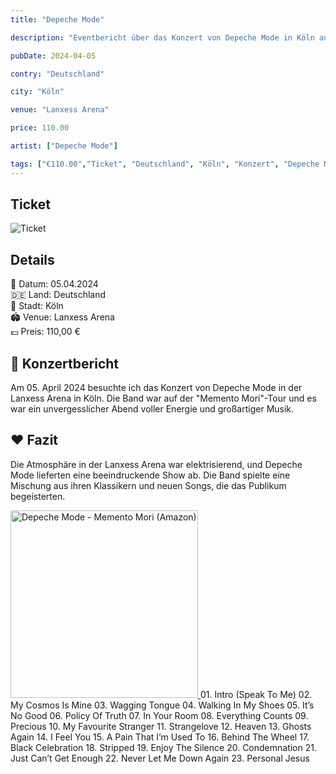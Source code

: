 ```yaml
---
title: "Depeche Mode"

description: "Eventbericht über das Konzert von Depeche Mode in Köln auf der Memento Mori Tour."

pubDate: 2024-04-05

contry: "Deutschland"

city: "Köln"

venue: "Lanxess Arena"

price: 110.00

artist: ["Depeche Mode"]

tags: ["€110.00","Ticket", "Deutschland", "Köln", "Konzert", "Depeche Mode", "2024", "Memento Mori"]
---
```



## Ticket

![Ticket](../../../gallery/2024/04-05/2024-04-05_20-00-00.jpg)

## Details
📅 Datum: 05.04.2024  
🇩🇪 Land: Deutschland      
📍 Stadt: Köln    
🏟️ Venue: Lanxess Arena  
💶 Preis: 110,00 €  


## 🎤 Konzertbericht

Am 05. April 2024 besuchte ich das Konzert von Depeche Mode in der Lanxess Arena in Köln.
Die Band war auf der "Memento Mori"-Tour und es war ein unvergesslicher Abend voller Energie und großartiger Musik.

## ❤️ Fazit

Die Atmosphäre in der Lanxess Arena war elektrisierend, und Depeche Mode lieferten eine beeindruckende Show ab.
Die Band spielte eine Mischung aus ihren Klassikern und neuen Songs, die das Publikum begeisterten.

<Card title="Album" icon="seti:audio">
  <a href="https://www.amazon.de/dp/B0BVBQLJ3G?tag=mysteryland-21" target="_blank" rel="noopener noreferrer">
    <img src="https://m.media-amazon.com/images/I/71ybDKXxLmL._SL1500_.jpg" alt="Depeche Mode - Memento Mori (Amazon)" width="300" />
  </a>
</Card>


<Card title="Setlist" icon="list-format">
01. Intro (Speak To Me)
02. My Cosmos Is Mine
03. Wagging Tongue
04. Walking In My Shoes
05. It’s No Good
06. Policy Of Truth
07. In Your Room
08. Everything Counts
09. Precious
10. My Favourite Stranger
11. Strangelove
12. Heaven
13. Ghosts Again
14. I Feel You
15. A Pain That I’m Used To
16. Behind The Wheel
17. Black Celebration
18. Stripped
19. Enjoy The Silence
20. Condemnation
21. Just Can’t Get Enough
22. Never Let Me Down Again
23. Personal Jesus
</Card>

<LinkCard
    title="Mehr Informationen"
    href="https://fanieng.com/2024/04/05/2024-04-05-depeche-mode-koeln-lanxess-arena/"
/>